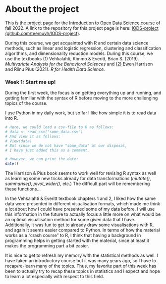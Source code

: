 # About the project

This is the project page for the [Introduction to Open Data Science course](https://blogs.helsinki.fi/thinkopen/welcome-open-data-science/) of fall 2022. A link to the repository for this project page is here: [IODS-project (github.com/teemuvh/IODS-project)](https://github.com/teemuvh/IODS-project).

During this course, we get acquainted with R and certain data science methods, such as linear and logistic regression, clustering and classification algorithms, and dimensionality reduction models. During this course, we use the textbooks (1) Vehkalahti, Kimmo & Everitt, Brian S. (2019). *Multivariate Analysis for the Behavioral Sciences* and [(2)](https://argoshare.is.ed.ac.uk/healthyr_book/) Ewen Harrison and Riinu Pius (2021). *R for Health Data Science.*

### Week 1: Start me up!

During the first week, the focus is on getting everything up and running, and getting familiar with the syntax of R before moving to the more challenging topics of the course.

I use Python in my daily work, but so far I like how simple it is to read data into R.

```r
# Here, we could load a csv-file to R as follows:
# data <- read_csv("some_data.csv")
# And view it as follows:
# View(data)
# But since we do not have "some_data" at our disposal,
# I have just added this as a comment.

# However, we can print the date:
date()
```

The Harrison & Pius book seems to work well for revising R syntax as well as learning some new tricks already for data transformations (*mutate()*, *summarise()*, *pivot_wider()*, etc.) The difficult part will be remembering these functions...

In the Vehkalahti & Everitt textbook chapters 1 and 2, I liked how the same data were presented in different visualisation formats, which made me think a lot about how I could have presented some of my data before. I will use this information in the future to actually focus a little more on what would be an optimal visualisation method for some given data that I have. Additionally, it was fun to get to already draw some visualisations with R, and again it seems easier compared to Python. In terms of how the material works as a "crash course" to R, I think that having a background in programming helps in getting started with the material, since at least it makes the programming part a bit easier.

It is nice to get to refresh my memory with the statistical methods as well. I have taken an introductory course but it was many years ago, so I have to recap/re-learn many of the topics. Thus, my favorite part of this week has been to actually try to recap these topics in statistics and I expect and hope to learn a lot especially with respect to this field.
